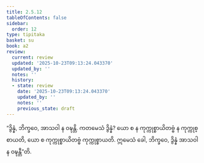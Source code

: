 ```yaml
---
title: 2.5.12
tableOfContents: false
sidebar:
  order: 12
type: tipitaka
basket: su
book: a2
review:
  current: review
  updated: '2025-10-23T09:13:24.043370'
  updated_by: ''
  notes: ''
  history:
  - state: review
    date: '2025-10-23T09:13:24.043370'
    updated_by: ''
    notes: ''
    previous_state: draft
---
```



<ReviewStatus review={frontmatter.review} showDetails={true} />

<HypothesisAnnotation frontmatter={frontmatter} />

<DynamicBreadcrumb />

<Division number="110" book="a2" e="ch" v="15" p="84">

<Paragraph number="193" book="a2">
“ဒွိန္နံ, ဘိက္ခဝေ, အာသဝါ န ဝဍ္ဎန္တိ. ကတမေသံ ဒွိန္နံ? ယော စ န ကုက္ကုစ္စာယိတဗ္ဗံ န ကုက္ကုစ္စာယတိ, ယော စ ကုက္ကုစ္စာယိတဗ္ဗံ ကုက္ကုစ္စာယတိ. ဣမေသံ ခေါ, ဘိက္ခဝေ, ဒွိန္နံ အာသဝါ န ဝဍ္ဎန္တီ”တိ.
</Paragraph>
</Division>